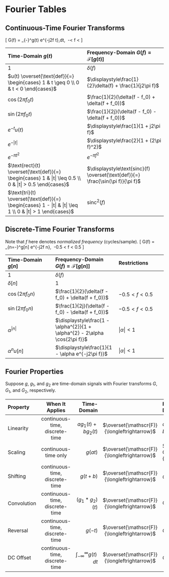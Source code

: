 # Fourier Tables {#fourier-table}

## Continuous-Time Fourier Transforms {#ctft}

\[ G(f) = \int_{-\infty}^\infty g(t) e^{-j2\pi f t}\,dt,\ \ -\infty < f < \infty \]

| Time-Domain $g(t)$ | Frequency-Domain $G(f) = \mathscr{F}[g(t)]$ | 
|:---|:---|
$1$ | $\delta(f)$ |
$u(t) \overset{\text{def}}{=} \begin{cases} 1 & t \geq 0 \\ 0 & t < 0 \end{cases}$ | $\displaystyle\frac{1}{2}\delta(f) + \frac{1}{j2\pi f}$ |
$\cos(2\pi f_0 t)$ | $\frac{1}{2}(\delta(f - f_0) + \delta(f + f_0))$  |
$\sin(2\pi f_0 t)$ | $\frac{1}{2j}(\delta(f - f_0) - \delta(f + f_0))$  |
$e^{-t}u(t)$ | $\displaystyle\frac{1}{1 + j2\pi f}$ |
$e^{-|t|}$ | $\displaystyle\frac{2}{1 + (2\pi f)^2}$ |
$e^{-\pi t^2}$ | $e^{-\pi f^2}$ |
$\text{rect}(t) \overset{\text{def}}{=} \begin{cases} 1 & |t| \leq 0.5 \\ 0 & |t| > 0.5 \end{cases}$ | $\displaystyle\text{sinc}(f) \overset{\text{def}}{=} \frac{\sin(\pi f)}{\pi f}$ |
$\text{tri}(t) \overset{\text{def}}{=} \begin{cases} 1 - |t| & |t| \leq 1 \\ 0 & |t| > 1 \end{cases}$ | $\text{sinc}^2(f)$ | 


## Discrete-Time Fourier Transforms {#dtft}

Note that $f$ here denotes _normalized frequency_ (cycles/sample).
\[ G(f) = \sum_{n=-\infty}^\infty g[n] e^{-j2\pi f n},\ \ -0.5 < f < 0.5 \]

| Time-Domain $g[n]$ | Frequency-Domain $G(f) = \mathscr{F}[g[n]]$ | Restrictions |
|:--|:---|:--|
| $1$ | $\delta(f)$ |
| $\delta[n]$ | $1$ |
| $\cos(2\pi f_0 n)$ | $\frac{1}{2}(\delta(f - f_0) + \delta(f + f_0))$ | $-0.5 < f < 0.5$ | 
| $\sin(2\pi f_0 n)$ | $\frac{1}{2j}(\delta(f - f_0) - \delta(f + f_0))$ | $-0.5 < f < 0.5$ | 
| $\alpha^{|n|}$ |$\displaystyle\frac{1 - \alpha^{2}}{1 + \alpha^{2} - 2\alpha \cos(2\pi f)}$ | $|\alpha| < 1$ |
| $\alpha^{n} u[n]$ | $\displaystyle\frac{1}{1 - \alpha e^{-j2\pi f}}$ | $|\alpha| < 1$ |


## Fourier Properties {#fourier-properties}

Suppose $g$, $g_1$, and $g_2$ are time-domain signals with Fourier transforms $G$, $G_1$, and $G_2$, respectively.

Property | When It Applies | Time-Domain | | Frequency-Domain |
|:---|:---:|----:|:-:|:----|
Linearity | continuous-time, discrete-time | $a g_1(t) + b g_2(t)$ | $\overset{\mathscr{F}}{\longleftrightarrow}$ | $a G_1(f) + b G_2(f)$ |
Scaling | continuous-time only | $g(at)$ | $\overset{\mathscr{F}}{\longleftrightarrow}$ | $\frac{1}{a} G\left(\frac{f}{a}\right)$ |
Shifting | continuous-time, discrete-time  | $g(t + b)$ | $\overset{\mathscr{F}}{\longleftrightarrow}$ | $G(f) e^{j2\pi b f}$ |
Convolution | continuous-time, discrete-time | $(g_1 * g_2)(t)$ | $\overset{\mathscr{F}}{\longleftrightarrow}$ | $G_1(f) \cdot G_2(f)$ |
Reversal | continuous-time, discrete-time | $g(-t)$ | $\overset{\mathscr{F}}{\longleftrightarrow}$ | $G(-f)$ |
DC Offset | continuous-time, discrete-time | $\int_{-\infty}^\infty g(t)\,dt$ | $\overset{\mathscr{F}}{\longleftrightarrow}$  | $G(0)$ |

